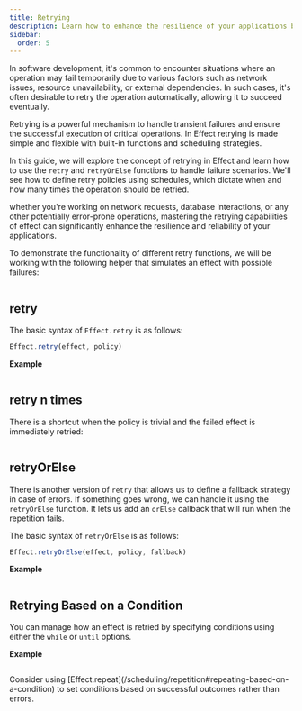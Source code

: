 ```yaml
---
title: Retrying
description: Learn how to enhance the resilience of your applications by mastering the retrying capabilities of Effect. Explore `retry`, `retryN`, and `retryOrElse` functions, along with scheduling policies, to automatically handle transient failures. Whether dealing with network requests, database interactions, or other error-prone operations, discover how Effect simplifies the implementation of robust retry strategies.
sidebar:
  order: 5
---
```



In software development, it's common to encounter situations where an operation may fail temporarily due to various factors such as network issues, resource unavailability, or external dependencies. In such cases, it's often desirable to retry the operation automatically, allowing it to succeed eventually.

Retrying is a powerful mechanism to handle transient failures and ensure the successful execution of critical operations. In Effect retrying is made simple and flexible with built-in functions and scheduling strategies.

In this guide, we will explore the concept of retrying in Effect and learn how to use the `retry` and `retryOrElse` functions to handle failure scenarios. We'll see how to define retry policies using schedules, which dictate when and how many times the operation should be retried.

whether you're working on network requests, database interactions, or any other potentially error-prone operations, mastering the retrying capabilities of effect can significantly enhance the resilience and reliability of your applications.

To demonstrate the functionality of different retry functions, we will be working with the following helper that simulates an effect with possible failures:

```ts title="simulation.ts" file=<rootDir>/retrying/simulation.ts

```

## retry

The basic syntax of `Effect.retry` is as follows:

```ts showLineNumbers=false
Effect.retry(effect, policy)
```

**Example**

```ts twoslash file=<rootDir>/retrying/retry.ts

```

## retry n times

There is a shortcut when the policy is trivial and the failed effect is immediately retried:

```ts twoslash file=<rootDir>/retrying/retry-times.ts

```

## retryOrElse

There is another version of `retry` that allows us to define a fallback strategy in case of errors.
If something goes wrong, we can handle it using the `retryOrElse` function.
It lets us add an `orElse` callback that will run when the repetition fails.

The basic syntax of `retryOrElse` is as follows:

```ts showLineNumbers=false
Effect.retryOrElse(effect, policy, fallback)
```

**Example**

```ts twoslash file=<rootDir>/retrying/retryOrElse.ts

```

## Retrying Based on a Condition

You can manage how an effect is retried by specifying conditions using either the `while` or `until` options.

**Example**

```ts twoslash file=<rootDir>/retrying/retry-until.ts

```

<Aside type="tip">
  Consider using
  [Effect.repeat](/scheduling/repetition#repeating-based-on-a-condition) to
  set conditions based on successful outcomes rather than errors.
</Aside>
